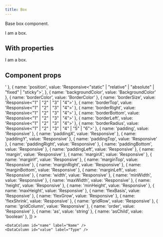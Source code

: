 ```yaml
---
title: Box
---
```


Base box component.

<Example>
  <Box>I am a box.</Box>
</Example>

## With properties

<Example>
  <Box padding="5" shadow="3" borderRadius="3" border>
    I am a box.
  </Box>
</Example>

## Component props

<Example>
  <DataTable
    data={[
      { name: 'display', value: 'Responsive<"block" | "inline-block" | "none">' },
      {
        name: 'position',
        value: 'Responsive<"static" | "relative" | "absolute" | "fixed" | "sticky">',
      },
      { name: 'backgroundColor', value: 'BackgroundColor' },
      { name: 'borderColor', value: 'BorderColor' },
      { name: 'borderSize', value: 'Responsive<"1" | "2" | "3" | "4">' },
      { name: 'borderTop', value: 'Responsive<"1" | "2" | "3" | "4">' },
      { name: 'borderRight', value: 'Responsive<"1" | "2" | "3" | "4">' },
      { name: 'borderBottom', value: 'Responsive<"1" | "2" | "3" | "4">' },
      { name: 'borderLeft', value: 'Responsive<"1" | "2" | "3" | "4">' },
      { name: 'borderRadius', value: 'Responsive<"1" | "2" | "3" | "4" | "5" | "6">' },
      { name: 'padding', value: 'Responsive<Spacing>' },
      { name: 'paddingX', value: 'Responsive<Spacing>' },
      { name: 'paddingY', value: 'Responsive<Spacing>' },
      { name: 'paddingTop', value: 'Responsive<Spacing>' },
      { name: 'paddingRight', value: 'Responsive<Spacing>' },
      { name: 'paddingBottom', value: 'Responsive<Spacing>' },
      { name: 'paddingLeft', value: 'Responsive<Spacing>' },
      { name: 'margin', value: 'Responsive<Spacing>' },
      { name: 'marginX', value: 'Responsive<Spacing>' },
      { name: 'marginY', value: 'Responsive<Spacing>' },
      { name: 'marginTop', value: 'Responsive<Spacing>' },
      { name: 'marginRight', value: 'Responsive<Spacing>' },
      { name: 'marginBottom', value: 'Responsive<Spacing>' },
      { name: 'marginLeft', value: 'Responsive<Spacing>' },
      { name: 'width', value: 'Responsive<string>' },
      { name: 'minWidth', value: 'Responsive<string>' },
      { name: 'maxWidth', value: 'Responsive<string>' },
      { name: 'height', value: 'Responsive<string>' },
      { name: 'minHeight', value: 'Responsive<string>' },
      { name: 'maxHeight', value: 'Responsive<string>' },
      { name: 'flexBasis', value: 'Responsive<string>' },
      { name: 'flexGrow', value: 'Responsive<string>' },
      { name: 'flexShrink', value: 'Responsive<string>' },
      { name: 'gridRow', value: 'Responsive<string>' },
      { name: 'gridColumn', value: 'Responsive<string>' },
      { name: 'order', value: 'Responsive<number>' },
      { name: 'as', value: 'string' },
      { name: 'asChild', value: 'boolean' },
    ]}
>

    <DataColumn id="name" label="Name" />
    <DataColumn id="value" label="Type" />

  </DataTable>
</Example>
